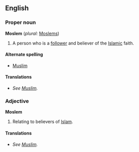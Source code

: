 ==English==
===Proper noun===
'''Moslem''' (''plural:'' [[Moslems]])
# A person who is a [[follower]] and believer of the [[Islamic]] faith.
====Alternate spelling====
*[[Muslim]]
====Translations====
*''See [[Muslim]].''
===Adjective===
'''Moslem'''
#Relating to believers of [[Islam]].
====Translations====
*''See [[Muslim]].''